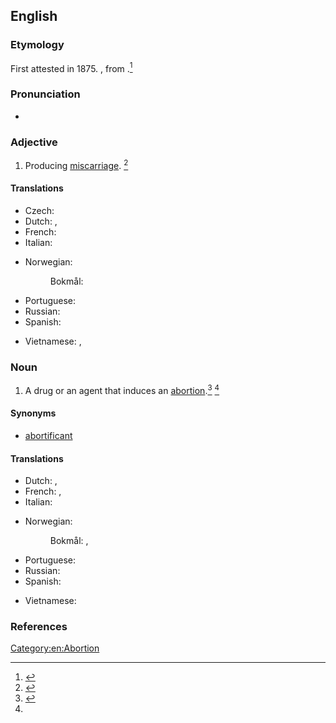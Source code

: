 ==English==

===Etymology===
First attested in 1875. {{suffix|en|abortion|facient|t2=causing an}}, from {{etyl|la|en}} {{m|la|facere||to make}}.<ref name=Taber>{{cite-book|last=|first=|authorlink=|coauthors=|editor=Thomas, Clayton L.|others=|title=Taber's Encyclopedic Medical Dictionary|year=1940|url=|format=|accessdate=|accessyear=|accessmonth=|edition=5th|date=|year_published=1993|month=|publisher=F. A. Davis Company|location=Philadelphia, PA|doi=|isbn=0-8036-8313-8|lccn=|ol=|page=7|chapter=|chapterurl=|quote=}}</ref>

===Pronunciation===
* {{a|US}} {{IPA|en|/əˌbɔɹ.təˈfeɪ.ʃn̩t/|/əˌbɔɹ.tɪˈfeɪ.ʃn̩t/}}

===Adjective===
{{en-adj}}

# {{lb|en|pharmaceutical effect}} Producing [[miscarriage]]. {{defdate|First attested in the mid 19<sup>th</sup> century.}}<ref name=SOED>{{R:SOED5|page=7}}</ref>

====Translations====
{{trans-top|producing miscarriage}}
* Czech: {{t+|cs|abortivní|m|f|n}}
* Dutch: {{t+|nl|abortief}}, {{t|nl|vruchtafdrijvend}}
* French: {{t+|fr|abortif}}
* Italian: {{t+|it|abortivo}}
{{trans-mid}}
* Norwegian:
*: Bokmål: {{t+|nb|abortiv|n}}
* Portuguese: {{t+|pt|abortivo}}
* Russian: {{t+|ru|абортивный}}
* Spanish: {{t+|es|abortivo}}
{{trans-bottom}}

{{checktrans-top}}
* Vietnamese: {{t+check|vi|phá thai}}, {{t-check|vi|làm sẩy thai}}
{{trans-mid}}
{{trans-bottom}}

===Noun===
{{en-noun}}

# {{lb|en|pharmaceutical drug}} A drug or an agent that induces an [[abortion]].<ref>{{R:MW3 1976|page=5}}</ref> {{defdate|First attested in the mid 19<sup>th</sup> century.}}<ref name=SOED/>

====Synonyms====
* [[abortificant]]

====Translations====
{{trans-top|agent that causes premature delivery}}
* Dutch: {{t|nl|abortivum|n}}, {{t|nl|vruchtafdrijvend middel|n}}
* French: {{t+|fr|abortif|m}}, {{t|fr|remède abortif|m}}
* Italian: {{t+|it|abortivo|m}}
{{trans-mid}}
* Norwegian:
*: Bokmål: {{t+|nb|abortiv|n}}, {{t|nb|abortpille|m|f}}
* Portuguese: {{t+|pt|abortivo}}
* Russian: {{t|ru|абортивное средство|n}}
* Spanish: {{t+|es|abortivo|m}}
{{trans-bottom}}

{{checktrans-top}}
* Vietnamese: {{t-check|vi|thuốc phá thai}}
{{trans-mid}}
{{trans-bottom}}

===References===
<references/>

[[Category:en:Abortion]]